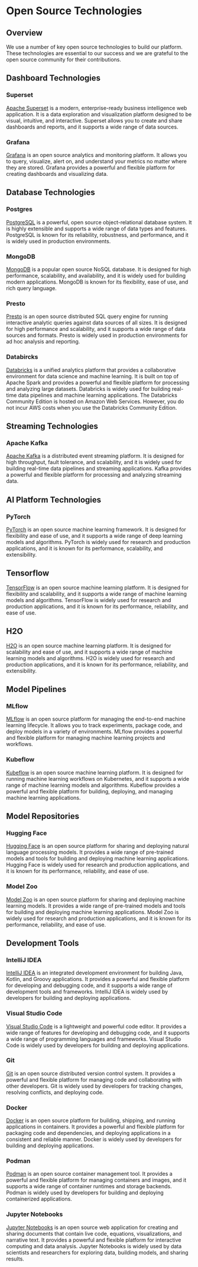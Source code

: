 # Open Source Technologies

## Overview
We use a number of key open source technologies to build our platform. These technologies are essential to our success and we are grateful to the open source community for their contributions.

## Dashboard Technologies

### Superset

[Apache Superset](https://superset.apache.org/) is a modern, enterprise-ready business intelligence web application. It is a data exploration and visualization platform designed to be visual, intuitive, and interactive. Superset allows you to create and share dashboards and reports, and it supports a wide range of data sources.

### Grafana

[Grafana](https://grafana.com/) is an open source analytics and monitoring platform. It allows you to query, visualize, alert on, and understand your metrics no matter where they are stored. Grafana provides a powerful and flexible platform for creating dashboards and visualizing data.

## Database Technologies

### Postgres

[PostgreSQL](https://www.postgresql.org/) is a powerful, open source object-relational database system. It is highly extensible and supports a wide range of data types and features. PostgreSQL is known for its reliability, robustness, and performance, and it is widely used in production environments.

### MongoDB

[MongoDB](https://www.mongodb.com/docs/manual/administration/install-community/) is a popular open source NoSQL database. It is designed for high performance, scalability, and availability, and it is widely used for building modern applications. MongoDB is known for its flexibility, ease of use, and rich query language.

### Presto

[Presto](https://prestodb.io/) is an open source distributed SQL query engine for running interactive analytic queries against data sources of all sizes. It is designed for high performance and scalability, and it supports a wide range of data sources and formats. Presto is widely used in production environments for ad hoc analysis and reporting.

### Databircks

[Databricks](https://www.databricks.com/product/open-source) is a unified analytics platform that provides a collaborative environment for data science and machine learning. It is built on top of Apache Spark and provides a powerful and flexible platform for processing and analyzing large datasets. Databricks is widely used for building real-time data pipelines and machine learning applications. The Databricks Community Edition is hosted on Amazon Web Services. However, you do not incur AWS costs when you use the Databricks Community Edition.

## Streaming Technologies

### Apache Kafka

[Apache Kafka](https://kafka.apache.org/) is a distributed event streaming platform. It is designed for high throughput, fault tolerance, and scalability, and it is widely used for building real-time data pipelines and streaming applications. Kafka provides a powerful and flexible platform for processing and analyzing streaming data.

## AI Platform Technologies

### PyTorch

[PyTorch](https://pytorch.org/) is an open source machine learning framework. It is designed for flexibility and ease of use, and it supports a wide range of deep learning models and algorithms. PyTorch is widely used for research and production applications, and it is known for its performance, scalability, and extensibility.

## Tensorflow

[TensorFlow](https://www.tensorflow.org/) is an open source machine learning platform. It is designed for flexibility and scalability, and it supports a wide range of machine learning models and algorithms. TensorFlow is widely used for research and production applications, and it is known for its performance, reliability, and ease of use.

## H2O

[H2O](https://www.h2o.ai/) is an open source machine learning platform. It is designed for scalability and ease of use, and it supports a wide range of machine learning models and algorithms. H2O is widely used for research and production applications, and it is known for its performance, reliability, and extensibility.

## Model Pipelines

### MLflow

[MLflow](https://mlflow.org/) is an open source platform for managing the end-to-end machine learning lifecycle. It allows you to track experiments, package code, and deploy models in a variety of environments. MLflow provides a powerful and flexible platform for managing machine learning projects and workflows.

### Kubeflow

[Kubeflow](https://www.kubeflow.org/) is an open source machine learning platform. It is designed for running machine learning workflows on Kubernetes, and it supports a wide range of machine learning models and algorithms. Kubeflow provides a powerful and flexible platform for building, deploying, and managing machine learning applications.

## Model Repositories

### Hugging Face

[Hugging Face](https://huggingface.co/) is an open source platform for sharing and deploying natural language processing models. It provides a wide range of pre-trained models and tools for building and deploying machine learning applications. Hugging Face is widely used for research and production applications, and it is known for its performance, reliability, and ease of use.

### Model Zoo

[Model Zoo](https://modelzoo.co/) is an open source platform for sharing and deploying machine learning models. It provides a wide range of pre-trained models and tools for building and deploying machine learning applications. Model Zoo is widely used for research and production applications, and it is known for its performance, reliability, and ease of use.

## Development Tools

### IntelliJ IDEA

[IntelliJ IDEA](https://www.jetbrains.com/idea/) is an integrated development environment for building Java, Kotlin, and Groovy applications. It provides a powerful and flexible platform for developing and debugging code, and it supports a wide range of development tools and frameworks. IntelliJ IDEA is widely used by developers for building and deploying applications.

### Visual Studio Code

[Visual Studio Code](https://code.visualstudio.com/) is a lightweight and powerful code editor. It provides a wide range of features for developing and debugging code, and it supports a wide range of programming languages and frameworks. Visual Studio Code is widely used by developers for building and deploying applications.

### Git

[Git](https://git-scm.com/) is an open source distributed version control system. It provides a powerful and flexible platform for managing code and collaborating with other developers. Git is widely used by developers for tracking changes, resolving conflicts, and deploying code.

### Docker

[Docker](https://www.docker.com/) is an open source platform for building, shipping, and running applications in containers. It provides a powerful and flexible platform for packaging code and dependencies, and deploying applications in a consistent and reliable manner. Docker is widely used by developers for building and deploying applications.

### Podman

[Podman](https://podman.io/) is an open source container management tool. It provides a powerful and flexible platform for managing containers and images, and it supports a wide range of container runtimes and storage backends. Podman is widely used by developers for building and deploying containerized applications.

### Jupyter Notebooks

[Jupyter Notebooks](https://jupyter.org/) is an open source web application for creating and sharing documents that contain live code, equations, visualizations, and narrative text. It provides a powerful and flexible platform for interactive computing and data analysis. Jupyter Notebooks is widely used by data scientists and researchers for exploring data, building models, and sharing results.
